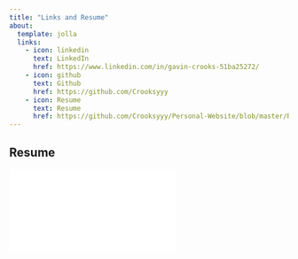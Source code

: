 ```yaml
---
title: "Links and Resume"
about:
  template: jolla
  links:
    - icon: linkedin
      text: LinkedIn
      href: https://www.linkedin.com/in/gavin-crooks-51ba25272/ 
    - icon: github
      text: Github
      href: https://github.com/Crooksyyy
    - icon: Resume 
      text: Resume
      href: https://github.com/Crooksyyy/Personal-Website/blob/master/Resume.pdf 
---
```


## Resume 

[![](Resume.pdf){fig-align="center"}](Resume.pdf)
